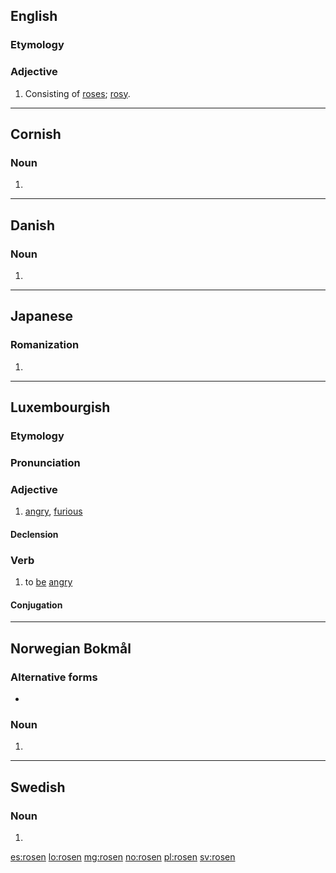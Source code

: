 ==English==

===Etymology===
{{suffix|rose|en|lang=en|pos=adjective}}

===Adjective===
{{en-adj}}

# {{context|obsolete|lang=en}} Consisting of [[rose]]s; [[rosy]].

{{Webster 1913}}

----

==Cornish==

===Noun===
{{head|kw|noun form|g=f}}

# {{singulative of|ros|lang=kw}}

{{catlangname|kw|singulatives}}

----

==Danish==

===Noun===
{{head|da|noun form|g=c}}

# {{singular definite of|rose|lang=da}}

----

==Japanese==

===Romanization===
{{ja-romaji}}

# {{ja-romanization of|ろせん}}

----

==Luxembourgish==

===Etymology===
{{rfe|lang=lb}}

===Pronunciation===
{{rfp|lang=lb}}

===Adjective===
{{lb-adj|rosenen|rosen|rosent}}

# [[angry]], [[furious]]

====Declension====
{{lb-decl-adj}}

===Verb===
{{lb-verb|?|sinn}}

# to [[be]] [[angry]]

====Conjugation====
{{rfinfl|lb|verb}}

----

==Norwegian Bokmål==

===Alternative forms===
* {{l|nb|rosa}}

===Noun===
{{head|nb|noun form|g=m|g2=f}}

# {{inflection of|rose||definite|m|s|lang=nb}}

----

==Swedish==

===Noun===
{{head|sv|noun form}}

# {{sv-noun-form-def|ros}}

[[es:rosen]]
[[lo:rosen]]
[[mg:rosen]]
[[no:rosen]]
[[pl:rosen]]
[[sv:rosen]]